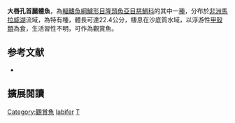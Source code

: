 {{Speciesbox
| name = 大唇孔首麗體魚
| status = LC
| status_system = IUCN3.1
| image = 
| image_width = 240px
| genus = Trematocranus
| species = labifer
| authority = [[Trewavas|Trewavas]], 1935
| synonyms = *''Haplochromis labifer''<br /><small>Trewavas, 1935</small>
*''Cyrtocara labifer''<br /><small>Trewavas, 1935</small>
}}

'''大唇孔首麗體魚'''，為[[輻鰭魚綱|輻鰭魚綱]][[鱸形目|鱸形目]][[隆頭魚亞目|隆頭魚亞目]][[慈鯛科|慈鯛科]]的其中一[[種|種]]，分布於[[非洲|非洲]][[馬拉威湖|馬拉威湖]]流域，為特有種，體長可達22.4公分，棲息在沙底質水域，以浮游性[[甲殼類|甲殼類]]為食，生活習性不明，可作為觀賞魚。
==参考文献==
*{{FishBase_species|genus=Trematocranus|species=labifer|year=2013|month=5}}

== 擴展閱讀 ==
{{refbegin}}
{{wikispecies-inline|Trematocranus labifer|大唇孔首麗體魚}}
{{refend}}
{{Taxonbar|from=Q3316977}}

[[Category:觀賞魚|Category:觀賞魚]]
[[Category:孔首麗體魚屬|labifer]]
[[Category:1935年描述的魚類|T]]


{{鱸形目小作品}}